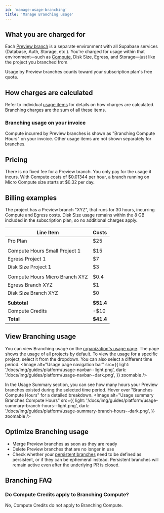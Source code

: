 ```yaml
---
id: 'manage-usage-branching'
title: 'Manage Branching usage'
---
```


## What you are charged for
Each [Preview branch](/docs/guides/deployment/branching) is a separate environment with all Supabase services (Database, Auth, Storage, etc.). You're charged for usage within that environment—such as [Compute](/docs/guides/platform/manage-your-usage/compute), Disk Size, Egress, and Storage—just like the project you branched from.

Usage by Preview branches counts toward your subscription plan's free quota.

## How charges are calculated
Refer to individual [usage items](/docs/guides/platform/manage-your-usage) for details on how charges are calculated. Branching charges are the sum of all these items.

### Branching usage on your invoice
Compute incurred by Preview branches is shown as "Branching Compute Hours" on your invoice. Other usage items are not shown separately for branches.

## Pricing
There is no fixed fee for a Preview branch. You only pay for the usage it incurs. With Compute costs of $0.01344 per hour, a branch running on Micro Compute size starts at $0.32 per day.

## Billing examples
The project has a Preview branch "XYZ", that runs for 30 hours, incurring Compute and Egress costs. Disk Size usage remains within the 8 GB included in the subscription plan, so no additional charges apply.

| Line Item                      | Costs     |
|--------------------------------|-----------|
| Pro Plan                       | $25       |
|                                |           |
| Compute Hours Small Project 1  | $15       |
| Egress Project 1               | $7        |
| Disk Size Project 1            | $3        |
|                                |           |
| Compute Hours Micro Branch XYZ | $0.4      |
| Egress Branch XYZ              | $1        |
| Disk Size Branch XYZ           | $0        |
|                                |           |
| **Subtotal**                   | **$51.4** |
| Compute Credits                | -$10      |
| **Total**                      | **$41.4** |

## View Branching usage
You can view Branching usage on the [organization's usage page](https://supabase.com/dashboard/org/_/usage). The page shows the usage of all projects by default. To view the usage for a specific project, select it from the dropdown. You can also select a different time period.
<Image
  alt="Usage page navigation bar"
  src={{
    light: '/docs/img/guides/platform/usage-navbar--light.png',
    dark: '/docs/img/guides/platform/usage-navbar--dark.png',
  }}
  zoomable
/>

In the Usage Summary section, you can see how many hours your Preview branches existed during the selected time period. Hover over "Branches Compute Hours" for a detailed breakdown.
<Image
  alt="Usage summary Branches Compute Hours"
  src={{
    light: '/docs/img/guides/platform/usage-summary-branch-hours--light.png',
    dark: '/docs/img/guides/platform/usage-summary-branch-hours--dark.png',
  }}
  zoomable
/>

## Optimize Branching usage
- Merge Preview branches as soon as they are ready
- Delete Preview branches that are no longer in use
- Check whether your [persistent branches](/docs/guides/deployment/branching#persistent-branches) need to be defined as persistent, or if they can be ephemeral instead. Persistent branches will remain active even after the underlying PR is closed.

## Branching FAQ
### Do Compute Credits apply to Branching Compute?
No, Compute Credits do not apply to Branching Compute.